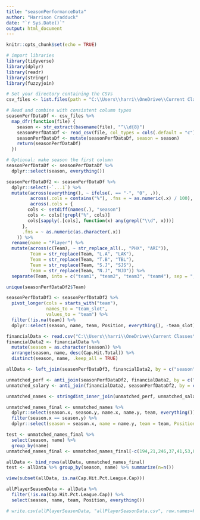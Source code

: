 ---
title: "seasonPerformanceData"
author: "Harrison Cradduck"
date: "`r Sys.Date()`"
output: html_document
---

```{r setup, include=FALSE}
knitr::opts_chunk$set(echo = TRUE)
```

```{r}
# import libraries
library(tidyverse)
library(dplyr)
library(readr)
library(stringr)
library(fuzzyjoin)
```

```{r, warning=FALSE, message=FALSE}
# Set your directory containing the CSVs
csv_files <- list.files(path = "C:\\Users\\harri\\OneDrive\\Current Classes\\SLM 418\\Season Data", pattern = "\\.csv$", full.names = TRUE)

# Read and combine with consistent column types
seasonPerfDataDf <- csv_files %>%
  map_dfr(function(file) {
    season <- str_extract(basename(file), "^\\d{8}")
    seasonPerfDataDf <- read_csv(file, col_types = cols(.default = "c")) # Read all columns as character
    seasonPerfDataDf <- mutate(seasonPerfDataDf, season = season)
    return(seasonPerfDataDf)
  })

# Optional: make season the first column
seasonPerfDataDf <- seasonPerfDataDf %>%
  dplyr::select(season, everything())
```

```{r}
seasonPerfDataDf2 <- seasonPerfDataDf %>%
  dplyr::select(-`...1`) %>% 
  mutate(across(everything(), ~ ifelse(. == "-", "0", .)),
         across(.cols = contains("%"), .fns = ~ as.numeric(.x) / 100),
         across(.cols = {
        cols <- setdiff(names(.), "season")
        cols <- cols[!grepl("%", cols)]
        cols[sapply(.[cols], function(x) any(grepl("\\d", x)))]
      },
      .fns = ~ as.numeric(as.character(.x))
    )) %>% 
  rename(name = "Player") %>% 
  mutate(across(c(Team), ~ str_replace_all(., "PHX", "ARI")),
         Team = str_replace(Team, "L.A", "LAK"),
         Team = str_replace(Team, "T.B", "TBL"),
         Team = str_replace(Team, "S.J", "SJS"),
         Team = str_replace(Team, "N.J", "NJD")) %>% 
  separate(Team, into = c("team1", "team2", "team3", "team4"), sep = ", ", fill = "right")

unique(seasonPerfDataDf2$Team)

seasonPerfDataDf3 <- seasonPerfDataDf2 %>% 
  pivot_longer(cols = starts_with("team"),
               names_to = "team_slot",
               values_to = "team") %>%
  filter(!is.na(team)) %>% 
  dplyr::select(season, name, team, Position, everything(), -team_slot)
```

```{r}
financialData <- read.csv("C:\\Users\\harri\\OneDrive\\Current Classes\\SLM 418\\Finance Data\\financialSeasonStatsData.csv")
financialData2 <- financialData %>%
  mutate(season = as.character(season)) %>%
  arrange(season, name, desc(Cap.Hit.Total)) %>%
  distinct(season, name, .keep_all = TRUE)
```

```{r}
allData <- left_join(seasonPerfDataDf3, financialData2, by = c("season", "name", "team" = "team", "Position" = "position"))
```

```{r}
unmatched_perf <- anti_join(seasonPerfDataDf2, financialData2, by = c("season", "name"))
unmatched_salary <- anti_join(financialData2, seasonPerfDataDf2, by = c("season", "name"))

unmatched_names <- stringdist_inner_join(unmatched_perf, unmatched_salary, by = c("season", "name"), method = "jw", max_dist = 0.15)

unmatched_names_final <- unmatched_names %>% 
  dplyr::select(season.x, season.y, name.x, name.y, team, everything()) %>%
  filter(season.x == season.y) %>% 
  dplyr::select(season = season.x, name = name.y, team = team, Position = position, everything(), -season.y, -name.x, -Position)

test <- unmatched_names_final %>% 
  select(season, name) %>% 
  group_by(name)
unmatched_names_final <- unmatched_names_final[-c(194,21,246,37,41,53,83,113,148,243,196,24,182,281), ]
```

```{r}
allData <- bind_rows(allData, unmatched_names_final)
test <- allData %>% group_by(season, name) %>% summarize(n=n())

view(subset(allData, is.na(Cap.Hit.Pct.League.Cap)))

allPlayerSeasonData <- allData %>% 
  filter(!is.na(Cap.Hit.Pct.League.Cap)) %>% 
  select(season, name, team, Position, everything())

# write.csv(allPlayerSeasonData, "allPlayerSeasonData.csv", row.names=FALSE)
```

